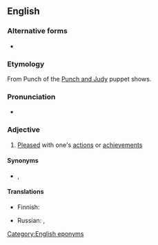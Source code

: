 {{also|pleased as punch}}

==English==
{{was wotd|2010|May|15}}

===Alternative forms===
* {{l|en|pleased as punch}}

===Etymology===
From Punch of the [[w:Punch and Judy|Punch and Judy]] puppet shows.

===Pronunciation===
* {{audio|en-us-pleased as Punch.ogg|Audio (US)|lang=en}}

===Adjective===
{{en-adj|-}}

# {{lb|en|colloquial|simile|idiom|old-fashioned}} [[pleased|Pleased]] with one's [[action]]s or [[achievement]]s

====Synonyms====
* {{sense|pleased with one's actions}} {{l|en|complacent}}, {{l|en|smug}}

====Translations====
{{trans-top|idiom: pleased with one's achievements}}
* Finnish: {{t|fi|iloinen kuin peipponen}}
{{trans-mid}}
* Russian: {{qualifier|somewhat}} {{t|ru|сияет как начищенный пята́к}}, {{t|ru|рад-радёшенек}}
{{trans-bottom}}

[[Category:English eponyms]]